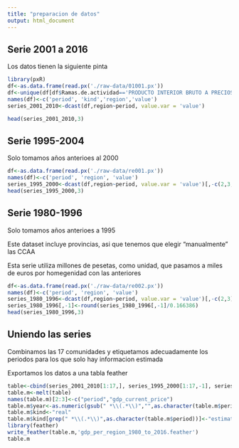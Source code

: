 ```yaml
---
title: "preparacion de datos"
output: html_document
---
```


## Serie 2001 a 2016

Los datos tienen la siguiente pinta

```r
library(pxR)
df<-as.data.frame(read.px('./raw-data/01001.px'))
df<-unique(df[df$Ramas.de.actividad=='PRODUCTO INTERIOR BRUTO A PRECIOS DE MERCADO',])
names(df)<-c('period', 'kind','region','value')
series_2001_2010<-dcast(df,region~period, value.var = 'value')

head(series_2001_2010,3)
```
## Serie 1995-2004
Solo tomamos años anterioes al 2000

```r

df<-as.data.frame(read.px('./raw-data/re001.px'))
names(df)<-c('period', 'region', 'value')
series_1995_2000<-dcast(df,region~period, value.var = 'value')[,-c(2,3,4,5,6)]
head(series_1995_2000,3)
```

## Serie 1980-1996
Solo tomamos años anterioes a 1995

Este dataset incluye provincias, asi que tenemos que elegir "manualmente" las CCAA

Esta serie utiliza millones de pesetas, como unidad, que pasamos a miles de euros por homegenidad con las anteriores


```r

df<-as.data.frame(read.px('./raw-data/re002.px'))
names(df)<-c('period', 'region', 'value')
series_1980_1996<-dcast(df,region~period, value.var = 'value')[,-c(2,3)][c(1,10,14,15,16,19,20,30,36,41,45,48,53,54,55,56,60),]
series_1980_1996[,-1]<-round(series_1980_1996[,-1]/0.166386)
head(series_1980_1996,3)
```
## Uniendo las series

Combinamos las 17 comunidades y etiquetamos adecuadamente los periodos para los que solo hay informacion estimada

Exportamos los datos a una tabla feather

```r

table<-cbind(series_2001_2010[1:17,], series_1995_2000[1:17,-1], series_1980_1996[1:17,-1])
table.m<-melt(table)
names(table.m)[2:3]<-c("period","gdp_current_price")
table.m$year<-as.numeric(gsub(" *\\(.*\\)","",as.character(table.m$period)))
table.m$kind<-"real"
table.m$kind[grep(" *\\(.*\\)",as.character(table.m$period))]<-"estimated"
library(feather)
write_feather(table.m,'gdp_per_region_1980_to_2016.feather')
table.m
```